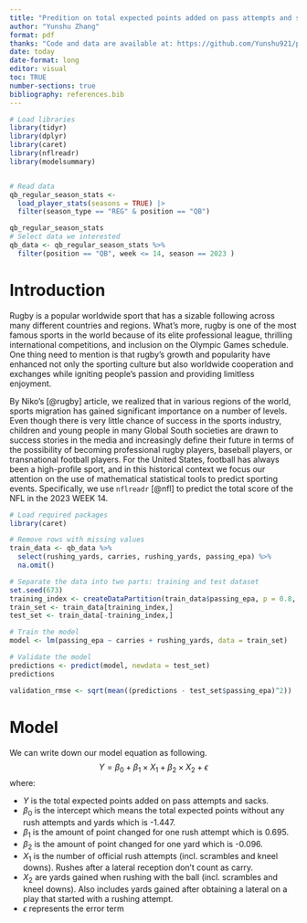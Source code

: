 ```yaml
---
title: "Predition on total expected points added on pass attempts and sacks"
author: "Yunshu Zhang"
format: pdf
thanks: "Code and data are available at: https://github.com/Yunshu921/predicction_passing_epa.git."
date: today
date-format: long
editor: visual
toc: TRUE
number-sections: true
bibliography: references.bib
---
```


```r

# Load libraries
library(tidyr)
library(dplyr)
library(caret)
library(nflreadr)
library(modelsummary)


# Read data
qb_regular_season_stats <- 
  load_player_stats(seasons = TRUE) |> 
  filter(season_type == "REG" & position == "QB")

qb_regular_season_stats
# Select data we interested
qb_data <- qb_regular_season_stats %>%
  filter(position == "QB", week <= 14, season == 2023 )
```
# Introduction

Rugby is a popular worldwide sport that has a sizable following across many different countries and regions. What's more, rugby is one of the most famous sports in the world because of its elite professional league, thrilling international competitions, and inclusion on the Olympic Games schedule. One thing need to mention is that rugby's growth and popularity have enhanced not only the sporting culture but also worldwide cooperation and exchanges while igniting people's passion and providing limitless enjoyment.

By Niko's [@rugby] article, we realized that in various regions of the world, sports migration has gained significant importance on a number of levels. Even though there is very little chance of success in the sports industry, children and young people in many Global South societies are drawn to success stories in the media and increasingly define their future in terms of the possibility of becoming professional rugby players, baseball players, or transnational football players. For the United States, football has always been a high-profile sport, and in this historical context we focus our attention on the use of mathematical statistical tools to predict sporting events. Specifically, we use `nflreadr` [@nfl] to predict the total score of the NFL in the 2023 WEEK 14.

```r
# Load required packages
library(caret)

# Remove rows with missing values
train_data <- qb_data %>%
  select(rushing_yards, carries, rushing_yards, passing_epa) %>%
  na.omit()

# Separate the data into two parts: training and test dataset
set.seed(673)
training_index <- createDataPartition(train_data$passing_epa, p = 0.8, list = FALSE)
train_set <- train_data[training_index,]
test_set <- train_data[-training_index,]

# Train the model
model <- lm(passing_epa ~ carries + rushing_yards, data = train_set)

# Validate the model
predictions <- predict(model, newdata = test_set)
predictions

validation_rmse <- sqrt(mean((predictions - test_set$passing_epa)^2))


```

# Model
We can write down our model equation as following.
$$
Y = β_{0} + β_{1} \times X_{1} + β_{2} \times X_{2} + \epsilon
$$
where:

-   $Y$ is the total expected points added on pass attempts and sacks.
-   $β_{0}$ is the intercept which means the total expected points without any rush attempts and yards which is -1.447.
-   $β_{1}$ is the amount of point changed for one rush attempt which is 0.695.
-   $β_{2}$ is the amount of point changed for one yard which is -0.096.
-   $X_{1}$ is the number of official rush attempts (incl. scrambles and kneel downs). Rushes after a lateral reception don't count as carry.
-   $X_{2}$ are yards gained when rushing with the ball (incl. scrambles and kneel downs). Also includes yards gained after obtaining a lateral on a play that started with a rushing attempt.
-   $\epsilon$ represents the error term



